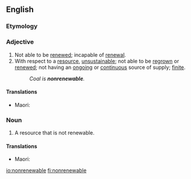 {{also|non-renewable}}
==English==

===Etymology===
{{prefix|en|non|renewable}}

===Adjective===
{{en-adj|-}}

# Not able to be [[renewed]]; incapable of [[renewal]].
# With respect to a [[resource]], [[unsustainable]]; not able to be [[regrown]] or [[renewed]]; not having an [[ongoing]] or [[continuous]] source of supply; [[finite]].
#: ''Coal is '''nonrenewable'''.''

====Translations====
{{trans-top|not capable of being renewed}}
* Maori: {{t|mi|whatungarongaro}}
{{trans-mid}}
{{trans-bottom}}

===Noun===
{{en-noun}}

# A resource that is not renewable.

====Translations====
{{trans-top|}}
* Maori: {{t|mi|rawa whatungarongaro}}
{{trans-mid}}
{{trans-bottom}}

[[io:nonrenewable]]
[[fi:nonrenewable]]